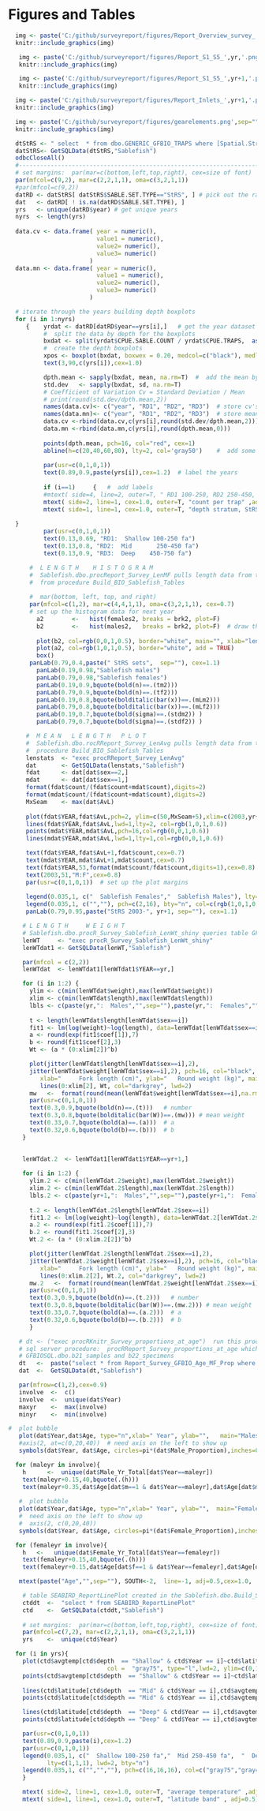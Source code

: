 # Figures and Tables


```r
  img <- paste('C:/github/surveyreport/figures/Report_Overview_survey_',yr+1,'.png',sep="") 
  knitr::include_graphics(img)
```

```r
   img <- paste('C:/github/surveyreport/figures/Report_S1_S5_',yr,'.png',sep="")
   knitr::include_graphics(img)
```

```r
   img <- paste('C:/github/surveyreport/figures/Report_S1_S5_',yr+1,'.png',sep="")
   knitr::include_graphics(img)
```

```r
  img <- paste('C:/github/surveyreport/figures/Report_Inlets_',yr+1,'.png',sep="")
  knitr::include_graphics(img)
```

```r
  img <- paste('C:/github/surveyreport/figures/gearelements.png',sep="") 
  knitr::include_graphics(img)
```
```r
  dtStRS <- " select  * from dbo.GENERIC_GFBIO_TRAPS where [Spatial.Stratum] not like '%Quatsino Sound%' order by year"
  datStRS<- GetSQLData(dtStRS,"Sablefish") 
  odbcCloseAll()
  #----------------------------------------------------------------------------
  # set margins:  par(mar=c(bottom,left,top,right), cex=size of font)
  par(mfcol=c(9,2), mar=c(2,2,1,1), oma=c(3,2,1,1))
  #par(mfcol=c(9,2))
  datRD <- datStRS[ datStRS$SABLE.SET.TYPE=="StRS", ] # pick out the random sets
  dat   <- datRD[ ! is.na(datRD$SABLE.SET.TYPE), ]
  yrs   <- unique(datRD$year) # get unique years
  nyrs  <- length(yrs)
  
  data.cv <- data.frame( year = numeric(),
                         value1 = numeric(),
                         value2= numeric(),
                         value3= numeric()
                       )
  data.mn <- data.frame( year = numeric(),
                         value1 = numeric(),
                         value2= numeric(),
                         value3= numeric()
                       )

  # iterate through the years building depth boxplots
  for (i in 1:nyrs)
     {    yrdat <- datRD[datRD$year==yrs[i],]   # get the year dataset
          #  split the data by depth for the boxplots
          bxdat <- split(yrdat$CPUE.SABLE.COUNT / yrdat$CPUE.TRAPS,  as.character(yrdat$SABLE.DEPTH.GROUP))
          #  create the depth boxplots
          xpos <- boxplot(bxdat, boxwex = 0.20, medcol=c("black"), medlwd=1, outline=TRUE, ylim=c(0,80), cex=1.0)
          text(3,90,c(yrs[i]),cex=1.0)

          dpth.mean <- sapply(bxdat, mean, na.rm=T)  #  add the mean by depth  points
          std.dev   <- sapply(bxdat, sd, na.rm=T)
          # Coefficient of Variation Cv = Standard Deviation / Mean
          # print(round(std.dev/dpth.mean,2))
          names(data.cv)<- c("year", "RD1", "RD2", "RD3")  # store cv's
          names(data.mn)<- c("year", "RD1", "RD2", "RD3")  # store mean counts by depth
          data.cv <-rbind(data.cv,c(yrs[i],round(std.dev/dpth.mean,2)))
          data.mn <-rbind(data.mn,c(yrs[i],round(dpth.mean,0)))
          
          points(dpth.mean, pch=16, col="red", cex=1)
          abline(h=c(20,40,60,80), lty=2, col='gray50')    #  add some reference lines lty of 2 is dashed line
          
          par(usr=c(0,1,0,1))
          text(0.89,0.9,paste(yrs[i]),cex=1.2)  # label the years
          
          if (i==1)     {   #  add labels
          #mtext( side=4, line=2, outer=T, " RD1 100-250, RD2 250-450, RD2 450-750 fm" ,adj=0.5)
          mtext( side=2, line=1, cex=1.0, outer=T, "count per trap" ,adj=0.5)
          mtext( side=1, line=1, cex=1.0, outer=T, "depth stratum, StRS sets" ,adj=0.5) }
        
  }
          par(usr=c(0,1,0,1))    
          text(0.13,0.69, "RD1:  Shallow 100-250 fa")
          text(0.13,0.8, "RD2:  Mid       250-450 fa")
          text(0.13,0.9, "RD3:  Deep    450-750 fa")

```

```r
      #  L E N G T H    H I S T O G R A M  
      #  Sablefish.dbo.procReport_Survey_LenMF pulls length data from table GFBIO_SABLEBIO_VW 
      #  from procedure Build_BIO_Sablefish_Tables 
   
      #  mar(bottom, left, top, and right)    
      par(mfcol=c(1,2), mar=c(4,4,1,1), oma=c(3,2,1,1), cex=0.7)
      # set up the histogram data for next year
     	a2        <-   hist(females2, breaks = brk2, plot=F)
    	b2        <-   hist(males2,   breaks = brk2, plot=F)  # draw the histogram with the specified number of bins
    	
    	plot(b2, col=rgb(0,0,1,0.5), border="white", main="", xlab="length(cm)", xlim=c(30,100))
    	plot(a2, col=rgb(1,0,1,0.5), border="white", add = TRUE)
    	box()
      panLab(0.79,0.4,paste(" StRS sets",  sep=""), cex=1.1)
    	panLab(0.19,0.98,"Sablefish males")
    	panLab(0.79,0.98,"Sablefish females")
    	panLab(0.19,0.9,bquote(bold(n)==.(tm2)))
    	panLab(0.79,0.9,bquote(bold(n)==.(tf2)))
    	panLab(0.19,0.8,bquote(bolditalic(bar(x))==.(mLm2)))
    	panLab(0.79,0.8,bquote(bolditalic(bar(x))==.(mLf2)))
    	panLab(0.19,0.7,bquote(bold(sigma)==.(stdm2)) )
    	panLab(0.79,0.7,bquote(bold(sigma)==.(stdf2)) )

     #  M E A N   L E N G T H   P L O T 
     #  Sablefish.dbo.rocRReport_Survey_LenAvg pulls length data from table GFBIO_SABLEBIO_VW from 
     #  procedure Build_BIO_Sablefish_Tables
     lenstats  <- "exec procRReport_Survey_LenAvg"
     dat       <- GetSQLData(lenstats,"Sablefish")
     fdat      <- dat[dat$sex==2,]
     mdat      <- dat[dat$sex==1,]
     format(fdat$count/(fdat$count+mdat$count),digits=2)
     format(mdat$count/(fdat$count+mdat$count),digits=2)
     MxSeam    <- max(dat$AvL)
    
     plot(fdat$YEAR,fdat$AvL,pch=2, ylim=c(50,MxSeam+5),xlim=c(2003,yr+1), ylab="avg length (cm)",xlab="year", col=rgb(1,0,1,0.6))
     lines(fdat$YEAR,fdat$AvL,lwd=1,lty=2, col=rgb(1,0,1,0.6))
     points(mdat$YEAR,mdat$AvL,pch=16,col=rgb(0,0,1,0.6)) 
     lines(mdat$YEAR,mdat$AvL,lwd=1,lty=1,col=rgb(0,0,1,0.6))

     text(fdat$YEAR,fdat$AvL+1,fdat$count,cex=0.7)
     text(mdat$YEAR,mdat$AvL+1,mdat$count,cex=0.7)
     text(fdat$YEAR,53,format(mdat$count/fdat$count,digits=1),cex=0.8)
     text(2003,51,"M:F",cex=0.8)
     par(usr=c(0,1,0,1))  # set up the plot margins
        
     legend(0.035,1, c("  Sablefish Females","  Sablefish Males"), lty=c(2,1), lwd=1, bty="n", col=c(rgb(1,0,1,0.6), rgb(0,0,1,0.6)))
     legend(0.035,1, c("",""), pch=c(2,16), bty="n", col=c(rgb(1,0,1,0.6),rgb(0,0,1,0.6)))
     panLab(0.79,0.95,paste("StRS 2003-", yr+1, sep=""), cex=1.1)
``` 

```r
    # L E N G T H     W E I G H T 
    # Sablefish.dbo.procR_Survey_Sablefish_LenWt_shiny queries table GFBIO_SABLEBIO_VW for survey length data	
    lenWT     <- "exec procR_Survey_Sablefish_LenWt_shiny"
    lenWTdat1 <- GetSQLData(lenWT,"Sablefish")

    par(mfcol = c(2,2))
    lenWTdat  <- lenWTdat1[lenWTdat1$YEAR==yr,]

    for (i in 1:2) {
      ylim <- c(min(lenWTdat$weight),max(lenWTdat$weight))
      xlim <- c(min(lenWTdat$length),max(lenWTdat$length))    
      lbls <- c(paste(yr,":  Males","",sep=""),paste(yr,":  Females","",sep=""))
   
      t <- length(lenWTdat$length[lenWTdat$sex==i])                    
      fit1 <- lm(log(weight)~log(length), data=lenWTdat[lenWTdat$sex==i ,])
      a <- round(exp(fit1$coef[1]),7)
      b <- round(fit1$coef[2],3)
      Wt <- (a * (0:xlim[2])^b)  

      plot(jitter(lenWTdat$length[lenWTdat$sex==i],2), 
      jitter(lenWTdat$weight[lenWTdat$sex==i],2), pch=16, col="black", cex=0.5,
         xlab="     Fork length (cm)", ylab="   Round weight (kg)", main=paste(lbls[i]), xlim=c(20,100), ylim=c(0,12))      
         lines(0:xlim[2], Wt, col="darkgrey", lwd=2)      
      mw   <-  format(round(mean(lenWTdat$weight[lenWTdat$sex==i],na.rm=T),1),nsmall=1)
      par(usr=c(0,1,0,1))
      text(0.3,0.9,bquote(bold(n)==.(t)))   # number
      text(0.3,0.8,bquote(bolditalic(bar(W))==.(mw))) # mean weight
      text(0.33,0.7,bquote(bold(a)==.(a)))  # a
      text(0.32,0.6,bquote(bold(b)==.(b)))  # b
    }
    
    
    lenWTdat.2  <- lenWTdat1[lenWTdat1$YEAR==yr+1,]

    for (i in 1:2) {
      ylim.2 <- c(min(lenWTdat.2$weight),max(lenWTdat.2$weight))
      xlim.2 <- c(min(lenWTdat.2$length),max(lenWTdat.2$length))    
      lbls.2 <- c(paste(yr+1,":  Males","",sep=""),paste(yr+1,":  Females","",sep=""))
   
      t.2 <- length(lenWTdat.2$length[lenWTdat.2$sex==i])                    
      fit1.2 <- lm(log(weight)~log(length), data=lenWTdat.2[lenWTdat.2$sex==i ,])
      a.2 <- round(exp(fit1.2$coef[1]),7)
      b.2 <- round(fit1.2$coef[2],3)
      Wt.2 <- (a * (0:xlim.2[2])^b)  

      plot(jitter(lenWTdat.2$length[lenWTdat.2$sex==i],2), 
      jitter(lenWTdat.2$weight[lenWTdat.2$sex==i],2), pch=16, col="black", cex=0.5,
         xlab="     Fork length (cm)", ylab="   Round weight (kg)", main=paste(lbls.2[i]), xlim=c(20,100), ylim=c(0,12))      
         lines(0:xlim.2[2], Wt.2, col="darkgrey", lwd=2)      
      mw.2   <-  format(round(mean(lenWTdat.2$weight[lenWTdat.2$sex==i],na.rm=T),1),nsmall=1)
      par(usr=c(0,1,0,1))
      text(0.3,0.9,bquote(bold(n)==.(t.2)))   # number
      text(0.3,0.8,bquote(bolditalic(bar(W))==.(mw.2))) # mean weight                                                                                                                                                                                 
      text(0.33,0.7,bquote(bold(a)==.(a.2)))  # a
      text(0.32,0.6,bquote(bold(b)==.(b.2)))  # b
      }
```


```r
   # dt <- ("exec procRKnitr_Survey_proportions_at_age")  run this procedure to create table first.
   # sql server procedure:  procRReport_Survey_proportions_at_age which pulls age data from 
   # GFBIOSQL.dbo.b21_samples and b22_specimens
   dt   <-  paste("select * from Report_Survey_GFBIO_Age_MF_Prop where SetType='StRS' and Year<=",yr+1,sep="")
   dat  <-  GetSQLData(dt,"Sablefish")

   par(mfrow=c(1,2),cex=0.9)
   involve  <-  c()
   involve  <-  unique(dat$Year)
   maxyr    <-  max(involve)
   minyr    <-  min(involve)

#  plot bubble
   plot(dat$Year,dat$Age, type="n",xlab=" Year", ylab="",   main="Males", ylim=c(0,42), xlim=c(minyr,maxyr))      
   #axis(2, at=c(0,20,40))  # need axis on the left to show up
   symbols(dat$Year, dat$Age, circles=pi*(dat$Male_Proportion),inches=0.3, add=T,col="light grey")

  for (maleyr in involve){
    h      <-  unique(dat$Male_Yr_Total[dat$Year==maleyr])
    text(maleyr+0.15,40,bquote(.(h)))    
    text(maleyr+0.35,dat$Age[dat$m==1 & dat$Year==maleyr],dat$Age[dat$m==1 & dat$Year==maleyr],col="red",cex=1.3)}
    
   #  plot bubble
   plot(dat$Year,dat$Age, type="n",xlab=" Year", ylab="",  main="Females", ylim=c(0,42), xlim=c(minyr,maxyr))      
   #  need axis on the left to show up
   #  axis(2, c(0,20,40))
   symbols(dat$Year, dat$Age, circles=pi*(dat$Female_Proportion),inches=0.3, add=T,col="light grey")

  for (femaleyr in involve){
    h   <-   unique(dat$Female_Yr_Total[dat$Year==femaleyr])
    text(femaleyr+0.15,40,bquote(.(h)))   
    text(femaleyr+0.15,dat$Age[dat$f==1 & dat$Year==femaleyr],dat$Age[dat$f==1 & dat$Year==femaleyr],col="red",cex=1.3)}

   mtext(paste("Age","",sep=""), SOUTH<-2,  line=-1, adj=0.5,cex=1.0,  outer=TRUE)  # outside label
```
```r
    # table SEABIRD_ReportLinePlot created in the Sablefish.dbo.Build_Seabird_tables procedure
    ctddt  <-  "select * from SEABIRD_ReportLinePlot"
    ctd    <-  GetSQLData(ctddt,"Sablefish") 
  
    # set margins:  par(mar=c(bottom,left,top,right), cex=size of font)
    par(mfcol=c(7,2), mar=c(2,2,1,1), oma=c(3,2,1,1))
    yrs    <-  unique(ctd$Year)

  for (i in yrs){  
    plot(ctd$avgtemp[ctd$depth  == "Shallow" & ctd$Year == i]~ctd$latitude[ctd$depth == "Shallow" & ctd$Year==i], 
                            col =  "gray75", type="l",lwd=2, ylim=c(0,14), xlim=c(48,55))
    points(ctd$avgtemp[ctd$depth  == "Shallow" & ctd$Year == i]~ctd$latitude[ctd$depth == "Shallow" & ctd$Year==i],col="gray75")
    
    lines(ctd$latitude[ctd$depth  == "Mid" & ctd$Year == i],ctd$avgtemp[ctd$depth == "Mid" & ctd$Year==i],col="gray45",lwd=2)
    points(ctd$latitude[ctd$depth == "Mid" & ctd$Year == i],ctd$avgtemp[ctd$depth == "Mid" & ctd$Year==i],col="gray45")

    lines(ctd$latitude[ctd$depth  == "Deep" & ctd$Year == i],ctd$avgtemp[ctd$depth == "Deep" & ctd$Year==i],col="black",lwd=2)
    points(ctd$latitude[ctd$depth == "Deep" & ctd$Year == i],ctd$avgtemp[ctd$depth == "Deep" & ctd$Year==i],col="black")

    par(usr=c(0,1,0,1))
    text(0.89,0.9,paste(i),cex=1.2)
    par(usr=c(0,1,0,1))    
    legend(0.035,1, c("  Shallow 100-250 fa","  Mid 250-450 fa",  "  Deep 450-750 fa"), col=c("gray75","gray45","black"), 
           lty=c(1,1,1), lwd=2, bty="n")
    legend(0.035,1, c("","",""), pch=c(16,16,16), col=c("gray75","gray45", "black"),bty="n")
    }

    mtext( side=2, line=1, cex=1.0, outer=T, "average temperature" ,adj=0.5)
    mtext( side=1, line=1, cex=1.0, outer=T, "latitude band" , adj=0.5)

```



